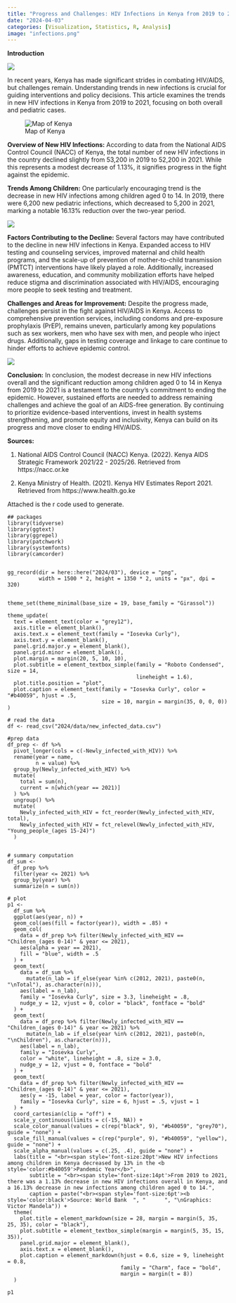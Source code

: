 ```yaml
---
title: "Progress and Challenges: HIV Infections in Kenya from 2019 to 2021 Analysis with R"
date: "2024-04-03"
categories: [Visualization, Statistics, R, Analysis]
image: "infections.png"
---
```


**Introduction**

![](pics/red ribbon symbol of hiv aids vector world aids day hiv aids tape hiv aids png.jpg)

In recent years, Kenya has made significant strides in combating HIV/AIDS, but challenges remain. Understanding trends in new infections is crucial for guiding interventions and policy decisions. This article examines the trends in new HIV infections in Kenya from 2019 to 2021, focusing on both overall and pediatric cases.

![Map of Kenya](pics/Art Print_ Kenya Political Map by Peter Hermes Furian _ 12x12in.jpg)

**Overview of New HIV Infections:** According to data from the National AIDS Control Council (NACC) of Kenya, the total number of new HIV infections in the country declined slightly from 53,200 in 2019 to 52,200 in 2021. While this represents a modest decrease of 1.13%, it signifies progress in the fight against the epidemic.

**Trends Among Children:** One particularly encouraging trend is the decrease in new HIV infections among children aged 0 to 14. In 2019, there were 6,200 new pediatric infections, which decreased to 5,200 in 2021, marking a notable 16.13% reduction over the two-year period.

![](pics/infections.PNG)

**Factors Contributing to the Decline:** Several factors may have contributed to the decline in new HIV infections in Kenya. Expanded access to HIV testing and counseling services, improved maternal and child health programs, and the scale-up of prevention of mother-to-child transmission (PMTCT) interventions have likely played a role. Additionally, increased awareness, education, and community mobilization efforts have helped reduce stigma and discrimination associated with HIV/AIDS, encouraging more people to seek testing and treatment.

**Challenges and Areas for Improvement:** Despite the progress made, challenges persist in the fight against HIV/AIDS in Kenya. Access to comprehensive prevention services, including condoms and pre-exposure prophylaxis (PrEP), remains uneven, particularly among key populations such as sex workers, men who have sex with men, and people who inject drugs. Additionally, gaps in testing coverage and linkage to care continue to hinder efforts to achieve epidemic control.

![](pics/Analysis Customizable Isometric Illustrations _ Amico Style.jpg)

**Conclusion:** In conclusion, the modest decrease in new HIV infections overall and the significant reduction among children aged 0 to 14 in Kenya from 2019 to 2021 is a testament to the country's commitment to ending the epidemic. However, sustained efforts are needed to address remaining challenges and achieve the goal of an AIDS-free generation. By continuing to prioritize evidence-based interventions, invest in health systems strengthening, and promote equity and inclusivity, Kenya can build on its progress and move closer to ending HIV/AIDS.

**Sources:**

1.  National AIDS Control Council (NACC) Kenya. (2022). Kenya AIDS Strategic Framework 2021/22 - 2025/26. Retrieved from https://nacc.or.ke

2.  Kenya Ministry of Health. (2021). Kenya HIV Estimates Report 2021. Retrieved from https://www.health.go.ke

Attached is the r code used to generate.

```         
## packages
library(tidyverse)
library(ggtext)
library(ggrepel)
library(patchwork)
library(systemfonts)
library(camcorder)


gg_record(dir = here::here("2024/03"), device = "png", 
          width = 1500 * 2, height = 1350 * 2, units = "px", dpi = 320)


theme_set(theme_minimal(base_size = 19, base_family = "Girassol"))

theme_update(
  text = element_text(color = "grey12"),
  axis.title = element_blank(),
  axis.text.x = element_text(family = "Iosevka Curly"),
  axis.text.y = element_blank(),
  panel.grid.major.y = element_blank(),
  panel.grid.minor = element_blank(),
  plot.margin = margin(20, 5, 10, 10),
  plot.subtitle = element_textbox_simple(family = "Roboto Condensed", size = 14,
                                         lineheight = 1.6),
  plot.title.position = "plot",
  plot.caption = element_text(family = "Iosevka Curly", color = "#b40059", hjust = .5,
                              size = 10, margin = margin(35, 0, 0, 0))
)

# read the data
df <- read_csv("2024/data/new_infected_data.csv")

#prep data
df_prep <- df %>%
  pivot_longer(cols = c(-Newly_infected_with_HIV)) %>% 
  rename(year = name, 
         n = value) %>% 
  group_by(Newly_infected_with_HIV) %>% 
  mutate(
    total = sum(n),
    current = n[which(year == 2021)]
  ) %>% 
  ungroup() %>%
  mutate(
    Newly_infected_with_HIV = fct_reorder(Newly_infected_with_HIV, total),
    Newly_infected_with_HIV = fct_relevel(Newly_infected_with_HIV, "Young_people_(ages 15-24)")
  )


# summary computation
df_sum <-
  df_prep %>% 
  filter(year <= 2021) %>% 
  group_by(year) %>% 
  summarize(n = sum(n))

# plot
p1 <- 
  df_sum %>% 
  ggplot(aes(year, n)) +
  geom_col(aes(fill = factor(year)), width = .85) +
  geom_col(
    data = df_prep %>% filter(Newly_infected_with_HIV == "Children_(ages 0-14)" & year <= 2021),
    aes(alpha = year == 2021),
    fill = "blue", width = .5
  ) +
  geom_text(
    data = df_sum %>% 
      mutate(n_lab = if_else(year %in% c(2012, 2021), paste0(n, "\nTotal"), as.character(n))),
    aes(label = n_lab), 
    family = "Iosevka Curly", size = 3.3, lineheight = .8, 
    nudge_y = 12, vjust = 0, color = "black", fontface = "bold"
  ) +
  geom_text(
    data = df_prep %>% filter(Newly_infected_with_HIV == "Children_(ages 0-14)" & year <= 2021) %>% 
      mutate(n_lab = if_else(year %in% c(2012, 2021), paste0(n, "\nChildren"), as.character(n))), 
    aes(label = n_lab), 
    family = "Iosevka Curly",
    color = "white", lineheight = .8, size = 3.0, 
    nudge_y = 12, vjust = 0, fontface = "bold"
  ) +
  geom_text(
    data = df_prep %>% filter(Newly_infected_with_HIV == "Children_(ages 0-14)" & year <= 2021),
    aes(y = -15, label = year, color = factor(year)), 
    family = "Iosevka Curly", size = 6, hjust = .5, vjust = 1
  ) +
  coord_cartesian(clip = "off") +
  scale_y_continuous(limits = c(-15, NA)) +
  scale_color_manual(values = c(rep("black", 9), "#b40059", "grey70"), guide = "none") +
  scale_fill_manual(values = c(rep("purple", 9), "#b40059", "yellow"), guide = "none") +
  scale_alpha_manual(values = c(.25, .4), guide = "none") +
  labs(title = "<br><span style='font-size:20pt'>New HIV infections among children in Kenya decreased by 13% in the <b style='color:#b40059'>Pandemic Year</b>",
       subtitle = "<br><span style='font-size:14pt'>From 2019 to 2021, there was a 1.13% decrease in new HIV infections overall in Kenya, and a 16.13% decrease in new infections among children aged 0 to 14.",
       caption = paste("<br><span style='font-size:6pt'><b style='color:black'>Source: World Bank  ", "      ", "\nGraphics: Victor Mandela")) +
  theme(
    plot.title = element_markdown(size = 28, margin = margin(5, 35, 25, 35), color = "black"),
    plot.subtitle = element_textbox_simple(margin = margin(5, 35, 15, 35)),
    panel.grid.major = element_blank(),
    axis.text.x = element_blank(),
    plot.caption = element_markdown(hjust = 0.6, size = 9, lineheight = 0.8,
                                    family = "Charm", face = "bold",
                                    margin = margin(t = 8))
  )

p1



```
